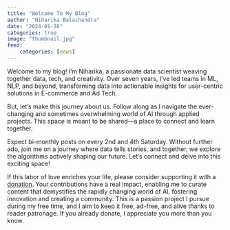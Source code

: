 ```yaml
---
title: "Welcome To My Blog"
author: "Niharika Balachandra"
date: "2024-01-28"
categories: true
image: "thumbnail.jpg"
feed:
    categories: [news]
---
```


Welcome to my blog! I'm Niharika, a passionate data scientist weaving together data, tech, and creativity. Over seven years, I've led teams in ML, NLP, and beyond, transforming data into actionable insights for user-centric solutions in E-commerce and Ad Tech.

But, let's make this journey about us. Follow along as I navigate the ever-changing and sometimes overwhelming world of AI through applied projects. This space is meant to be shared—a place to connect and learn together.

Expect bi-monthly posts on every 2nd and 4th Saturday. Without further ado, join me on a journey where data tells stories, and together, we explore the algorithms actively shaping our future. Let's connect and delve into this exciting space!

If this labor of love enriches your life, please consider supporting it with a [donation](https://www.buymeacoffee.com/niharikaba1){.external target="_blank"}. Your contributions have a real impact, enabling me to curate content that demystifies the rapidly changing world of AI, fostering innovation and creating a community. This is a passion project I pursue during my free time, and I aim to keep it free, ad-free, and alive thanks to reader patronage. If you already donate, I appreciate you more than you know.

